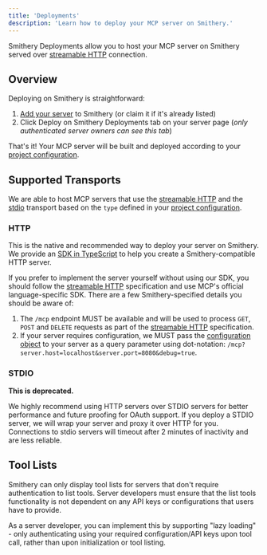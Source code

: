 ```yaml
---
title: 'Deployments'
description: 'Learn how to deploy your MCP server on Smithery.'
---
```


Smithery Deployments allow you to host your MCP server on Smithery served over [streamable HTTP](https://modelcontextprotocol.io/specification/2025-03-26/basic/transports#streamable-http) connection.

## Overview

Deploying on Smithery is straightforward:

1. [Add your server](/new) to Smithery (or claim it if it's already listed)
2. Click Deploy on Smithery Deployments tab on your server page (_only authenticated server owners can see this tab_)

That's it! Your MCP server will be built and deployed according to your [project configuration](/build/project-config).

## Supported Transports
We are able to host MCP servers that use the [streamable HTTP](https://modelcontextprotocol.io/specification/2025-03-26/basic/transports#streamable-http) and the [stdio](https://modelcontextprotocol.io/specification/2025-03-26/basic/transports#stdio) transport based on the `type` defined in your [project configuration](/build/project-config).

### HTTP
This is the native and recommended way to deploy your server on Smithery.
We provide an [SDK in TypeScript](https://github.com/smithery-ai/sdk) to help you create a Smithery-compatible HTTP server.

If you prefer to implement the server yourself without using our SDK, you should follow the [streamable HTTP](https://modelcontextprotocol.io/specification/2025-03-26/basic/transports#streamable-http) specification and use MCP's official language-specific SDK.
There are a few Smithery-specified details you should be aware of:

1. The `/mcp` endpoint MUST be available and will be used to process `GET`, `POST` and `DELETE` requests as part of the [streamable HTTP](https://modelcontextprotocol.io/specification/2025-03-26/basic/transports#streamable-http) specification.
2. If your server requires configuration, we MUST pass the [configuration object](/use/session-config) to your server as a query parameter using dot-notation: `/mcp?server.host=localhost&server.port=8080&debug=true`.

### STDIO
**This is deprecated.**

We highly recommend using HTTP servers over STDIO servers for better performance and future proofing for OAuth support. If you deploy a STDIO server, we will wrap your server and proxy it over HTTP for you.
Connections to stdio servers will timeout after 2 minutes of inactivity and are less reliable.

## Tool Lists
Smithery can only display tool lists for servers that don't require authentication to list tools. Server developers must ensure that the list tools functionality is not dependent on any API keys or configurations that users have to provide.

As a server developer, you can implement this by supporting "lazy loading" - only authenticating using your required configuration/API keys upon tool call, rather than upon initialization or tool listing.
